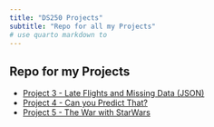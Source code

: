 ```yaml
---
title: "DS250 Projects"
subtitle: "Repo for all my Projects"
# use quarto markdown to 
---
```


## Repo for my Projects

- [Project 3 - Late Flights and Missing Data (JSON)](/250_Projects/project3.qmd)
- [Project 4 - Can you Predict That?](/250_Projects/project4.qmd)
- [Project 5 - The War with StarWars](/250_Projects/project5.qmd)
